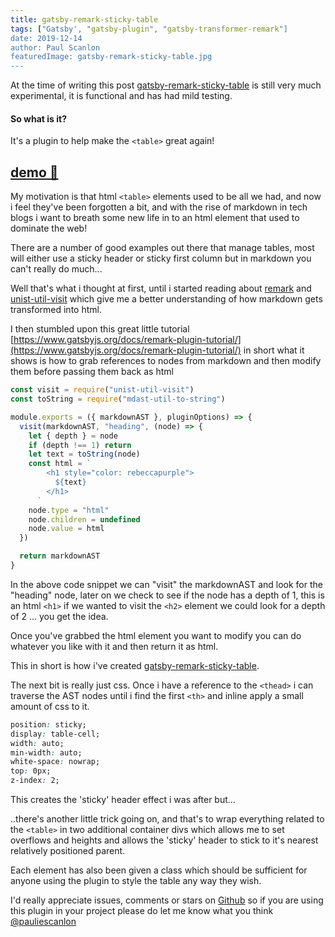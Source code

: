 ```yaml
---
title: gatsby-remark-sticky-table
tags: ["Gatsby', "gatsby-plugin", "gatsby-transformer-remark"]
date: 2019-12-14
author: Paul Scanlon
featuredImage: gatsby-remark-sticky-table.jpg
---
```


At the time of writing this post [gatsby-remark-sticky-table](https://github.com/PaulieScanlon/gatsby-remark-sticky-table) is still very much experimental, it is functional and has had mild testing.

#### So what is it?

It's a plugin to help make the `<table>` great again!

## [demo 🧲](https://gatsby-remark-sticky-table.netlify.com/)

My motivation is that html `<table>` elements used to be all we had, and now i feel they've been forgotten a bit, and with the rise of markdown in tech blogs i want to breath some new life in to an html element that used to dominate the web!

There are a number of good examples out there that manage tables, most will either use a sticky header or sticky first column but in markdown you can't really do much...

Well that's what i thought at first, until i started reading about [remark](https://github.com/remarkjs/remark) and [unist-util-visit](https://github.com/syntax-tree/unist-util-visit) which give me a better understanding of how markdown gets transformed into html.

I then stumbled upon this great little tutorial [https://www.gatsbyjs.org/docs/remark-plugin-tutorial/](https://www.gatsbyjs.org/docs/remark-plugin-tutorial/) in short what it shows is how to grab references to nodes from markdown and then modify them before passing them back as html

```javascript
const visit = require("unist-util-visit")
const toString = require("mdast-util-to-string")

module.exports = ({ markdownAST }, pluginOptions) => {
  visit(markdownAST, "heading", (node) => {
    let { depth } = node
    if (depth !== 1) return
    let text = toString(node)
    const html = `
        <h1 style="color: rebeccapurple">
          ${text}
        </h1>
      `
    node.type = "html"
    node.children = undefined
    node.value = html
  })

  return markdownAST
}
```

In the above code snippet we can "visit" the markdownAST and look for the "heading" node, later on we check to see if the node has a depth of 1, this is an html `<h1>` if we wanted to visit the `<h2>` element we could look for a depth of 2 ... you get the idea.

Once you've grabbed the html element you want to modify you can do whatever you like with it and then return it as html.

This in short is how i've created [gatsby-remark-sticky-table](https://github.com/PaulieScanlon/gatsby-remark-sticky-table).

The next bit is really just css. Once i have a reference to the `<thead>` i can traverse the AST nodes until i find the first `<th>` and inline apply a small amount of css to it.

```css
position: sticky;
display: table-cell;
width: auto;
min-width: auto;
white-space: nowrap;
top: 0px;
z-index: 2;
```

This creates the 'sticky' header effect i was after but...

..there's another little trick going on, and that's to wrap everything related to the `<table>` in two additional container divs which allows me to set overflows and heights and allows the 'sticky' header to stick to it's nearest relatively positioned parent.

Each element has also been given a class which should be sufficient for anyone using the plugin to style the table any way they wish.

I'd really appreciate issues, comments or stars on [Github](https://github.com/PaulieScanlon/gatsby-remark-sticky-table) so if you are using this plugin in your project please do let me know what you think [@pauliescanlon](https://twitter.com/PaulieScanlon)

